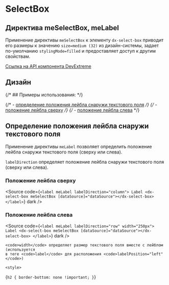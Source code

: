 
<Meta name="SelectBox Documentation" of={selectBoxStories} />

# SelectBox

## Директива meSelectBox, meLabel

Применение директивы <code>meSelectBox</code> к элементу <code>dx-select-box</code> приводит его размеры
к значению <code>size=medium (32)</code> из дизайн-системы, задает по-умолчанию <code>stylingMode=filled</code> и предоставляет доступ к другим свойствам.

[Ссылка на API компонента DevExtreme](https://js.devexpress.com/Angular/Documentation/ApiReference/UI_Components/dxSelectBox/)

<Story of={selectBoxStories.Default} />

<Controls of={selectBoxStories.Default} />

<Source of={selectBoxStories.Default} dark />

## Дизайн

<Figma
  height="50%"
  collapsable
  defaultCollapsed
  url="https://www.figma.com/design/S2KXryEyWLA9cplaicYrVn/Components?node-id=333-2185&t=gC6C40DcbGAFZEUK-0"
/>

{/* ## Примеры использования: */}

{/* - [определение положения лейбла снаружи текстового поля](#определение-положения-лейбла-снаружи-текстового-поля) */}
{/* - [положение лейбла сверху](#положение-лейбла-сверху) */}
{/* - [положение лейбла слева](#положение-лейбла-слева) */}

## Определение положения лейбла снаружи текстового поля

Применение директивы <code>meLabel</code> позволяет определить положение лейбла снаружи текстового поля (сверху или слева).

<code>labelDirection</code> определяет положение лейбла снаружи текстового поля (сверху
или слева).

### Положение лейбла сверху

<Story of={selectBoxStories.WithLabelColumn} />

<Source
  code={`<label meLabel labelDirection="column">
    Label
    <dx-select-box meSelectBox [dataSource]="dataSource"></dx-select-box>
</label>`}
  dark
/>

### Положение лейбла слева

  <Story of={selectBoxStories.WithLabelRow} />

  <Source
    code={`<label meLabel labelDirection="row" width="250px">
    Label
    <dx-select-box meSelectBox [dataSource]="dataSource"></dx-select-box>
    </label>`}
      dark
    />

    <code>width</code> определяет размер текстового поля вместе с лейблом (используется
    в теге <code>label</code> для расположения <code>labelPosition="left"</code>)

    <style>
  {`
      h2 {
        border-bottom: none !important;
    }
`}
</style>
